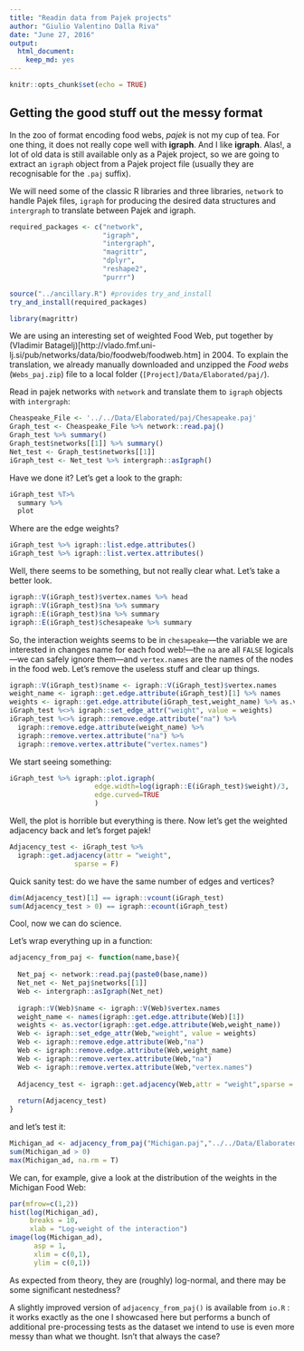 ```yaml
---
title: "Readin data from Pajek projects"
author: "Giulio Valentino Dalla Riva"
date: "June 27, 2016"
output: 
  html_document: 
    keep_md: yes
---
```


```r
knitr::opts_chunk$set(echo = TRUE)
```

## Getting the good stuff out the messy format

In the zoo of format encoding food webs, _pajek_ is not my cup of tea. For one thing, it does not really cope well with **igraph**. And I like **igraph**. Alas!, a lot of old data is still available only as a Pajek project, so we are going to extract an `igraph` object from a Pajek project file (usually they are recognisable for the `.paj` suffix).

We will need some of the classic R libraries and three libraries, `network` to handle Pajek files, `igraph` for producing the desired data structures and `intergraph` to translate between Pajek and igraph.

```r
required_packages <- c("network",
                       "igraph",
                       "intergraph",
                       "magrittr",
                       "dplyr",
                       "reshape2",
                       "purrr")

source("../ancillary.R") #provides try_and_install
try_and_install(required_packages)

library(magrittr)
```

We are using an interesting set of weighted Food Web, put together by (Vladimir Batagelj)[http://vlado.fmf.uni-lj.si/pub/networks/data/bio/foodweb/foodweb.htm] in 2004. To explain the translation, we already manually downloaded and unzipped the _Food webs_ (`Webs_paj.zip`) file to a local folder (`[Project]/Data/Elaborated/paj/`).

Read in pajek networks with `network` and translate them to `igraph` objects with `intergraph`:

```r
Cheaspeake_File <- '../../Data/Elaborated/paj/Chesapeake.paj'
Graph_test <- Cheaspeake_File %>% network::read.paj()
Graph_test %>% summary()
Graph_test$networks[[1]] %>% summary()
Net_test <- Graph_test$networks[[1]]
iGraph_test <- Net_test %>% intergraph::asIgraph()
```

Have we done it? Let's get a look to the graph:

```r
iGraph_test %T>%
  summary %>%
  plot
```

Where are the edge weights?

```r
iGraph_test %>% igraph::list.edge.attributes()
iGraph_test %>% igraph::list.vertex.attributes()
```

Well, there seems to be something, but not really clear what.
Let's take a better look.

```r
igraph::V(iGraph_test)$vertex.names %>% head
igraph::V(iGraph_test)$na %>% summary
igraph::E(iGraph_test)$na %>% summary
igraph::E(iGraph_test)$chesapeake %>% summary
```

So, the interaction weights seems to be in `chesapeake`---the variable we are interested in changes name for each food web!---the `na` are all `FALSE` logicals---we can safely ignore them---and `vertex.names` are the names of the nodes in the food web. Let's remove the useless stuff and clear up things.

```r
igraph::V(iGraph_test)$name <- igraph::V(iGraph_test)$vertex.names
weight_name <- igraph::get.edge.attribute(iGraph_test)[1] %>% names
weights <- igraph::get.edge.attribute(iGraph_test,weight_name) %>% as.vector
iGraph_test %<>% igraph::set_edge_attr("weight", value = weights)
iGraph_test %<>% igraph::remove.edge.attribute("na") %>%
  igraph::remove.edge.attribute(weight_name) %>%
  igraph::remove.vertex.attribute("na") %>%
  igraph::remove.vertex.attribute("vertex.names")
```

We start seeing something:

```r
iGraph_test %>% igraph::plot.igraph(
                     edge.width=log(igraph::E(iGraph_test)$weight)/3,
                     edge.curved=TRUE
                     )
```

Well, the plot is horrible but everything is there. Now let's get the weighted adjacency back and let's forget pajek!

```r
Adjacency_test <- iGraph_test %>%
  igraph::get.adjacency(attr = "weight",
                sparse = F)
```

Quick sanity test: do we have the same number of edges and vertices?

```r
dim(Adjacency_test)[1] == igraph::vcount(iGraph_test)
sum(Adjacency_test > 0) == igraph::ecount(iGraph_test)
```

Cool, now we can do science.

Let's wrap everything up in a function:

```r
adjacency_from_paj <- function(name,base){
  
  Net_paj <- network::read.paj(paste0(base,name))
  Net_net <- Net_paj$networks[[1]]
  Web <- intergraph::asIgraph(Net_net)
  
  igraph::V(Web)$name <- igraph::V(Web)$vertex.names
  weight_name <- names(igraph::get.edge.attribute(Web)[1])
  weights <- as.vector(igraph::get.edge.attribute(Web,weight_name))
  Web <- igraph::set_edge_attr(Web,"weight", value = weights)
  Web <- igraph::remove.edge.attribute(Web,"na")
  Web <- igraph::remove.edge.attribute(Web,weight_name)
  Web <- igraph::remove.vertex.attribute(Web,"na")
  Web <- igraph::remove.vertex.attribute(Web,"vertex.names")
  
  Adjacency_test <- igraph::get.adjacency(Web,attr = "weight",sparse = F)
  
  return(Adjacency_test)
}
```

and let's test it:

```r
Michigan_ad <- adjacency_from_paj("Michigan.paj","../../Data/Elaborated/paj/")
sum(Michigan_ad > 0)
max(Michigan_ad, na.rm = T)
```

We can, for example, give a look at the distribution of the weights in the Michigan Food Web:

```r
par(mfrow=c(1,2))
hist(log(Michigan_ad),
     breaks = 10,
     xlab = "Log-weight of the interaction")
image(log(Michigan_ad), 
      asp = 1,
      xlim = c(0,1),
      ylim = c(0,1))
```

As expected from theory, they are (roughly) log-normal, and there may be some significant nestedness?

A slightly improved version of `adjacency_from_paj()` is available from `io.R` : it works exactly as the one I showcased here but performs a bunch of additional pre-processing tests as the dataset we intend to use is even more messy than what we thought. Isn't that always the case?
